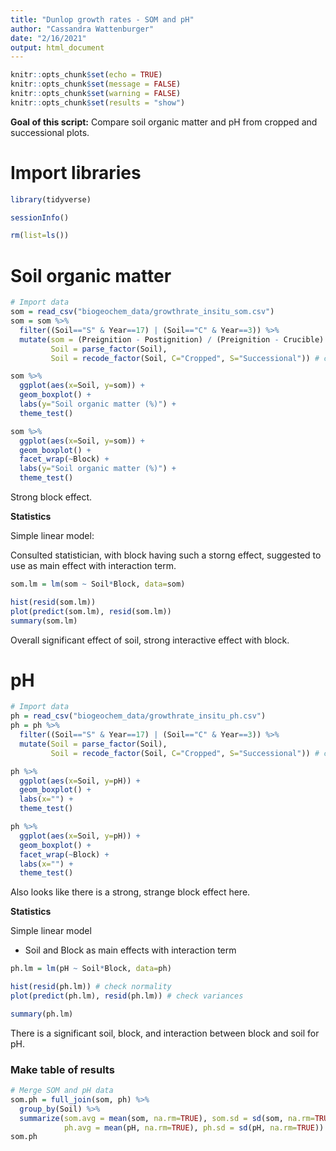 ```yaml
---
title: "Dunlop growth rates - SOM and pH"
author: "Cassandra Wattenburger"
date: "2/16/2021"
output: html_document
---
```



```r
knitr::opts_chunk$set(echo = TRUE)
knitr::opts_chunk$set(message = FALSE)
knitr::opts_chunk$set(warning = FALSE)
knitr::opts_chunk$set(results = "show")
```

**Goal of this script:** Compare soil organic matter and pH from cropped and successional plots.

# Import libraries

```r
library(tidyverse)

sessionInfo()

rm(list=ls())
```


# Soil organic matter

```r
# Import data
som = read_csv("biogeochem_data/growthrate_insitu_som.csv")
som = som %>% 
  filter((Soil=="S" & Year==17) | (Soil=="C" & Year==3)) %>%
  mutate(som = (Preignition - Postignition) / (Preignition - Crucible) * 100, # calculate % SOM
         Soil = parse_factor(Soil),
         Soil = recode_factor(Soil, C="Cropped", S="Successional")) # clean up

som %>% 
  ggplot(aes(x=Soil, y=som)) +
  geom_boxplot() +
  labs(y="Soil organic matter (%)") +
  theme_test()

som %>% 
  ggplot(aes(x=Soil, y=som)) +
  geom_boxplot() +
  facet_wrap(~Block) +
  labs(y="Soil organic matter (%)") +
  theme_test()
```

Strong block effect.


**Statistics**

Simple linear model:

Consulted statistician, with block having such a storng effect, suggested to use as main effect with interaction term.

```r
som.lm = lm(som ~ Soil*Block, data=som)

hist(resid(som.lm))
plot(predict(som.lm), resid(som.lm))
summary(som.lm)
```

Overall significant effect of soil, strong interactive effect with block.


# pH

```r
# Import data
ph = read_csv("biogeochem_data/growthrate_insitu_ph.csv")
ph = ph %>% 
  filter((Soil=="S" & Year==17) | (Soil=="C" & Year==3)) %>%
  mutate(Soil = parse_factor(Soil),
         Soil = recode_factor(Soil, C="Cropped", S="Successional")) # clean up

ph %>% 
  ggplot(aes(x=Soil, y=pH)) +
  geom_boxplot() +
  labs(x="") +
  theme_test()

ph %>% 
  ggplot(aes(x=Soil, y=pH)) +
  geom_boxplot() +
  facet_wrap(~Block) +
  labs(x="") +
  theme_test()
```

Also looks like there is a strong, strange block effect here.


**Statistics**

Simple linear model

* Soil and Block as main effects with interaction term

```r
ph.lm = lm(pH ~ Soil*Block, data=ph)

hist(resid(ph.lm)) # check normality
plot(predict(ph.lm), resid(ph.lm)) # check variances

summary(ph.lm)
```

There is a significant soil, block, and interaction between block and soil for pH.


### Make table of results

```r
# Merge SOM and pH data
som.ph = full_join(som, ph) %>%
  group_by(Soil) %>%
  summarize(som.avg = mean(som, na.rm=TRUE), som.sd = sd(som, na.rm=TRUE),
            ph.avg = mean(pH, na.rm=TRUE), ph.sd = sd(pH, na.rm=TRUE))
som.ph
```